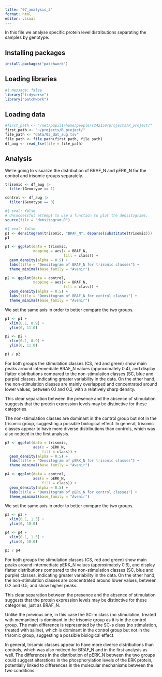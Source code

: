 ```yaml
---
title: "07_analysis_3"
format: html
editor: visual
---
```


In this file we analyse specific protein level distributions separating the samples by genotype.

## Installing packages

```r
install.packages("patchwork")
```

## Loading libraries

```r
#| message: false
library("tidyverse")
library("patchwork")
```

## Loading data

```r
#first_path <- "/net/pupil1/home/people/s242150/projects/R_project/"
first_path <- "~/projects/R_project/"
file_path <- "data/03_dat_aug.tsv" 
file_path <- file.path(first_path, file_path)
df_aug <- read_tsv(file = file_path)
```

## Analysis

We're going to visualize the distribution of BRAF_N and pERK_N for the control and trisomic groups separately.

```r
trisomic <- df_aug |>
  filter(Genotype == 1)

control <- df_aug |>
  filter(Genotype == 0)
```

```r
#| eval: false
# Unsuccessful attempt to use a function to plot the densitograms:
source(file = "densitogram.R")
```

```r
#| eval: false
p1 <- densitogram(trisomic, "BRAF_N", deparse(substitute(trisomic)))
p1
```

```r
p1 <- ggplot(data = trisomic,
             mapping = aes(x = BRAF_N,
                           fill = class)) +
  geom_density(alpha = 0.5) +
  labs(title = "Densitogram of BRAF_N for trisomic classes") +
  theme_minimal(base_family = "Avenir")

p2 <- ggplot(data = control,
             mapping = aes(x = BRAF_N,
                           fill = class)) +
  geom_density(alpha = 0.5) + 
  labs(title = "Densitogram of BRAF_N for control classes") +
  theme_minimal(base_family = "Avenir")
```

We set the same axis in order to better compare the two groups.

```r
p1 <- p1 +
  xlim(0.1, 0.9) +
  ylim(0, 11.0)

p2 <- p2 +
  xlim(0.1, 0.9) +
  ylim(0, 11.0)

p1 / p2
```

For both groups the stimulation classes (CS, red and green) show main peaks around intermediate BRAF_N values (approximately 0.4), and display flatter distributions compared to the non-stimulation classes (SC, blue and purple) classes, indicating greater variability in the data. On the other hand, the non-stimulation classes are mainly overlapped and concentrated around lower values, between 0.1 and 0.3, with a relatively sharp density.

This clear separation between the presence and the absence of stimulation suggests that the protein expression levels may be distinctive for these categories.

The non-stimulation classes are dominant in the control group but not in the trisomic group, suggesting a possible biological effect. In general, trisomic classes appear to have more diverse distributions than controls, which was also noticed in the first analysis.

```r
p3 <- ggplot(data = trisomic,
             aes(x = pERK_N,
                 fill = class)) +
  geom_density(alpha = 0.5) +
  labs(title = "Densitogram of pERK_N for trisomic classes") +
  theme_minimal(base_family = "Avenir")

p4 <- ggplot(data = control,
             aes(x = pERK_N,
                 fill = class)) +
  geom_density(alpha = 0.5) + 
  labs(title = "Densitogram of pERK_N for control classes") +
  theme_minimal(base_family = "Avenir")
```

We set the same axis in order to better compare the two groups.

```r
p3 <- p3 +   
  xlim(0.1, 1.5) +   
  ylim(0, 10.0)  

p4 <- p4 +   
  xlim(0.1, 1.5) +   
  ylim(0, 10.0)  

p3 / p4
```

For both groups the stimulation classes (CS, red and green) show main peaks around intermediate pERK_N values (approximately 0.6), and display flatter distributions compared to the non-stimulation classes (SC, blue and purple) classes, indicating greater variability in the data. On the other hand, the non-stimulation classes are concentrated around lower values, between 0.2 and 0.5, and show higher peaks.

This clear separation between the presence and the absence of stimulation suggests that the protein expression levels may be distinctive for these categories, just as BRAF_N.

Unlike the previous one, in this case the SC-m class (no stimulation, treated with memantine) is dominant in the trisomic group as it is in the control group. The main difference is represented by the SC-s class (no stimulation, treated with saline), which is dominant in the control group but not in the trisomic group, suggesting a possible biological effect.

In general, trisomic classes appear to have more diverse distributions than controls, which was also noticed for BRAF_N and in the first analysis as well. The differences in the distribution of pERK_N between the two groups could suggest alterations in the phosphorylation levels of the ERK protein, potentially linked to differences in the molecular mechanisms between the two conditions.
